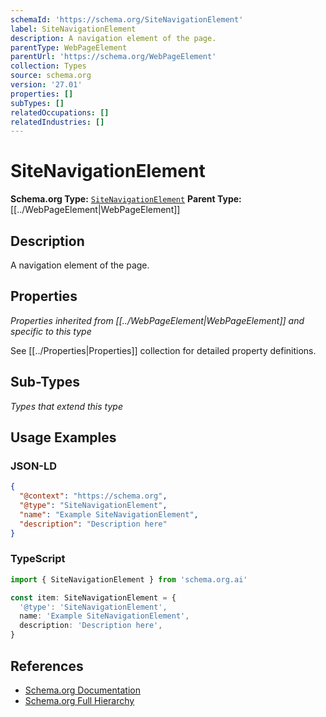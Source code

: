 ```yaml
---
schemaId: 'https://schema.org/SiteNavigationElement'
label: SiteNavigationElement
description: A navigation element of the page.
parentType: WebPageElement
parentUrl: 'https://schema.org/WebPageElement'
collection: Types
source: schema.org
version: '27.01'
properties: []
subTypes: []
relatedOccupations: []
relatedIndustries: []
---
```

# SiteNavigationElement

**Schema.org Type:** [`SiteNavigationElement`](https://schema.org/SiteNavigationElement)
**Parent Type:** [[../WebPageElement|WebPageElement]]

## Description

A navigation element of the page.

## Properties

*Properties inherited from [[../WebPageElement|WebPageElement]] and specific to this type*

See [[../Properties|Properties]] collection for detailed property definitions.

## Sub-Types

*Types that extend this type*

## Usage Examples

### JSON-LD

```json
{
  "@context": "https://schema.org",
  "@type": "SiteNavigationElement",
  "name": "Example SiteNavigationElement",
  "description": "Description here"
}
```

### TypeScript

```typescript
import { SiteNavigationElement } from 'schema.org.ai'

const item: SiteNavigationElement = {
  '@type': 'SiteNavigationElement',
  name: 'Example SiteNavigationElement',
  description: 'Description here',
}
```

## References

- [Schema.org Documentation](https://schema.org/SiteNavigationElement)
- [Schema.org Full Hierarchy](https://schema.org/docs/full.html)
